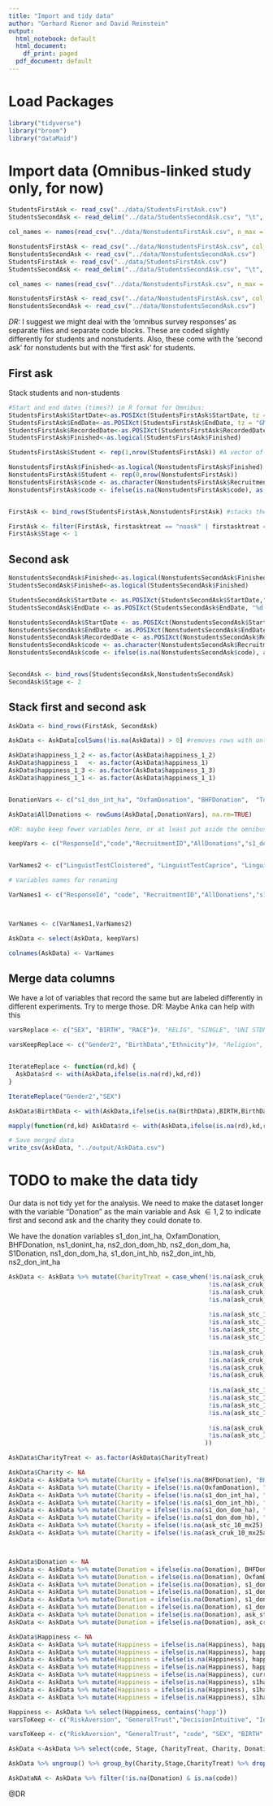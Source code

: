 ```yaml
---
title: "Import and tidy data"
author: "Gerhard Riener and David Reinstein"
output:
  html_notebook: default
  html_document:
    df_print: paged
  pdf_document: default
---
```



# Load Packages
```r
library("tidyverse")
library("broom")
library("dataMaid")
```


# Import data (Omnibus-linked study only, for now)



```r
StudentsFirstAsk <- read_csv("../data/StudentsFirstAsk.csv")
StudentsSecondAsk <- read_delim("../data/StudentsSecondAsk.csv", "\t", escape_double = FALSE, trim_ws = TRUE) #somehow this one was tab delimited 

col_names <- names(read_csv("../data/NonstudentsFirstAsk.csv", n_max = 0))  #DR: this was downloaded without editing out that weird row, so we needed to recover column names @GR: note that the second row is a description of the variable names -- shall we keep this somehow?

NonstudentsFirstAsk <- read_csv("../data/NonstudentsFirstAsk.csv", col_names = col_names, skip = 3)
NonstudentsSecondAsk <- read_csv("../data/NonstudentsSecondAsk.csv")
StudentsFirstAsk <- read_csv("../data/StudentsFirstAsk.csv")
StudentsSecondAsk <- read_delim("../data/StudentsSecondAsk.csv", "\t", escape_double = FALSE, trim_ws = TRUE) #somehow this one was tab delimited 

col_names <- names(read_csv("../data/NonstudentsFirstAsk.csv", n_max = 0))  #DR: this was downloaded without editing out that weird row, so we needed to recover column names @GR: note that the second row is a description of the variable names -- shall we keep this somehow?

NonstudentsFirstAsk <- read_csv("../data/NonstudentsFirstAsk.csv", col_names = col_names, skip = 3)
NonstudentsSecondAsk <- read_csv("../data/NonstudentsSecondAsk.csv")
```

*DR:* I suggest we might deal with the 'omnibus survey responses' as separate files and separate code blocks. These are coded slightly differently for students and nonstudents. Also, these come with the 'second ask' for nonstudents but with the 'first ask' for students.

## First ask

Stack students and non-students

```r
#Start and end dates (times?) in R format for Omnibus:  
StudentsFirstAsk$StartDate<-as.POSIXct(StudentsFirstAsk$StartDate, tz = "GMT")
StudentsFirstAsk$EndDate<-as.POSIXct(StudentsFirstAsk$EndDate, tz = "GMT")
StudentsFirstAsk$RecordedDate<-as.POSIXct(StudentsFirstAsk$RecordedDate, tz = "GMT") #DR: I think this only differs if we 'closed' an unfinished survey
StudentsFirstAsk$Finished<-as.logical(StudentsFirstAsk$Finished)

StudentsFirstAsk$Student <- rep(1,nrow(StudentsFirstAsk)) #A vector of 1's to define this as a 'student'

NonstudentsFirstAsk$Finished<-as.logical(NonstudentsFirstAsk$Finished)
NonstudentsFirstAsk$Student <- rep(0,nrow(NonstudentsFirstAsk))
NonstudentsFirstAsk$code <- as.character(NonstudentsFirstAsk$RecruitmentID)
NonstudentsFirstAsk$code <- ifelse(is.na(NonstudentsFirstAsk$code), as.character(NonstudentsFirstAsk$recruitmentid), NonstudentsFirstAsk$code )


FirstAsk <- bind_rows(StudentsFirstAsk,NonstudentsFirstAsk) #stacks the rows for students and nonstudents; hope they have the same variable names

FirstAsk <- filter(FirstAsk, firstasktreat == "noask" | firstasktreat == "international_ha" | firstasktreat == "international_hb" | firstasktreat == "domestic_happyafter" | firstasktreat == "domestic_happyfirst" | firstasktreat == "domestic_ha" | firstasktreat == "domestic_hb"  | firstasktreat == "international_happybefore" | firstasktreat == "international_happyafter") #Removes before/after treatments here. (DR: might later recover for fancy statistics?)
FirstAsk$Stage <- 1
```

## Second ask
```r
NonstudentsSecondAsk$Finished<-as.logical(NonstudentsSecondAsk$Finished)
StudentsSecondAsk$Finished<-as.logical(StudentsSecondAsk$Finished)

StudentsSecondAsk$StartDate <- as.POSIXct(StudentsSecondAsk$StartDate,"%d.%m.%Y %H:%M", tz = "GMT")
StudentsSecondAsk$EndDate <- as.POSIXct(StudentsSecondAsk$EndDate, "%d.%m.%Y %H:%M",tz = "GMT")

NonstudentsSecondAsk$StartDate <- as.POSIXct(NonstudentsSecondAsk$StartDate, "%d/%m/%Y %H:%M",tz = "GMT")
NonstudentsSecondAsk$EndDate <- as.POSIXct(NonstudentsSecondAsk$EndDate, "%d/%m/%Y %H:%M",tz = "GMT")
NonstudentsSecondAsk$RecordedDate <- as.POSIXct(NonstudentsSecondAsk$RecordedDate, "%d/%m/%Y %H:%M",tz = "GMT")
NonstudentsSecondAsk$code <- as.character(NonstudentsSecondAsk$RecruitmentID)
NonstudentsSecondAsk$code <- ifelse(is.na(NonstudentsSecondAsk$code), as.character(NonstudentsSecondAsk$recruitmentid), NonstudentsSecondAsk$code )


SecondAsk <- bind_rows(StudentsSecondAsk,NonstudentsSecondAsk)
SecondAsk$Stage <- 2

```

## Stack first and second ask
```r

AskData <- bind_rows(FirstAsk, SecondAsk)

AskData <- AskData[colSums(!is.na(AskData)) > 0] #removes rows with only missing data

AskData$happiness_1_2 <- as.factor(AskData$happiness_1_2)
AskData$happiness_1   <- as.factor(AskData$happiness_1)
AskData$happiness_1_3 <- as.factor(AskData$happiness_1_3)
AskData$happiness_1_1 <- as.factor(AskData$happiness_1_1)


DonationVars <- c("s1_don_int_ha", "OxfamDonation", "BHFDonation",  "TotalDonation", "ns1_donint_ha", "ns2_don_dom_hb", "ns2_don_dom_ha","S1Donation","ns1_dondom_ha",  "s1_don_int_hb", "ns2_don_int_hb",  "ns2_don_int_ha", "s1_don_dom_ha", "s1_don_dom_hb")

AskData$AllDonations <- rowSums(AskData[,DonationVars], na.rm=TRUE)

#DR: maybe keep fewer variables here, or at least put aside the omnibus survey variables and deal with these later

keepVars <- c("ResponseId","code","RecruitmentID","AllDonations","s1_don_int_ha", "OxfamDonation", "BHFDonation",  "TotalDonation", "ns1_donint_ha", "ns2_don_dom_hb",  "ns2_don_dom_ha","S1Donation","ns1_dondom_ha",  "s1_don_int_hb", "ns2_don_int_hb",  "ns2_don_int_ha", "s1_don_dom_ha", "s1_don_dom_hb", "happiness_1_1", "happiness_1_2",  "happiness_1_3", "happiness_1", "current_happiness_1",   "s1happyafter_int_1",  "s1happynoask_1", "s1happynoask_1_1", "Q174", "Q175", "SEX", "BIRTH", "RACE", "RELIG",  "SINGLE", "UNI STDNT", "STUDIES", "PREV PAR", "EXP PREF", "MOMJOB",  "DADJOB", "MOMEDUC", "DADEDUC", "SIBLINGS", "SIBORDER", "CHILD",  "NUMCHILD", "birth_nation", "ABROAD", "NATION", "ENGYEARS", "FIRSTLANG",  "FLUENT", "HOMELANG", "LANGS", "OTR_COUNTRY1_1", "OTR_COUNTRY1_2",  "OTR_COUNTRY1_3", "OTR_COUNTRY2_1", "OTR_COUNTRY2_2", "OTR_COUNTRY2_3",  "ATTRIBUTES_1", "ATTRIBUTES_2", "ATTRIBUTES_3", "ATTRIBUTES_4",  "ATTRIBUTES_5", "ATTRIBUTES_6", "ATTRIBUTES_7", "ATTRIBUTES_8",  "ATTRIBUTES_9", "ATTRIBUTES_10", "POWER", "ACHIEVE", "HEDON",  "STIMUL", "SELFD", "UNIVE", "BENEV", "TRADI", "CONFO", "SECUR",  "WORTH", "GOODQ", "FAIL", "COMPAR", "PROUD", "POSAT", "SATIS",  "RESPECT", "USELESS", "NOGOOD", "SPACE", "BROAD", "EMANA", "EDIBL",  "ANIMO", "PACT", "CLOIS", "CAPRI", "ACCUS", "ALLUS", "auth1",  "auth2", "auth3", "auth4", "EYES1", "EYES2", "EYES3", "EYES4",  "EYES5", "EYES6", "EYES7", "EYES8", "EYES9", "EYES10", "EYES11",  "EYES12", "EYES13", "EYES14", "EYES15", "EYES16", "EYES17", "EYES18",  "RISK", "trust", "decisionmode", "likert_time_recip_1", "likert_time_recip_2",  "likert_time_recip_3", "pol_interest", "POLIT", "social_ideo_1",  "social_ideo_2", "social_ideo_3", "social_ideo_4", "social_ideo_5",  "ineq", "ownership", "merit", "IMPAIR", "MENT",   "Q51", "gender",  "firstasktreat",   "S1Reward", "Student",   "sex", "childpresentmdl",  "clustergroup", "ordergroup", "recruitmentid", "title", "rand_num",  "rankingroup", "groupn", "reminderperson",  "Gift", "BHFExtra", "OxfamExtra", "TotalExtra",  "ResponseID", "ResponseSet", "thankyouemploy", "Q40", "vignettebackground",  "interviewers", "answersmatter", "salaryrequest1", "medsalaryguess",  "medsalarytold", "Q35", "vignetteagain", "Q36", "salaryrequest2",  "Q23", "anspctgradjob", "guesspctwork", "anspctwork", "guessavgsalary",  "ansavgsalary", "Q17_1_TEXT", "Q17_2_TEXT", "Q17_3_TEXT", "Q17_4_TEXT",  "Q18_1_TEXT", "Q18_2_TEXT", "Q18_3_TEXT", "Q18_4_TEXT",  "ask_stc_10_mx25", "ask_cruk_10_mx25a", "Q19", "DO-BR-FL_21",  "DO-BR-FL_22", "DO-BR-FL_100", "DO-BR-FL_132", "DO-BR-FL_133",  "DO-BR-FL_138", "DO-BR-FL_120", "DO-BR-FL_121", "DO-BR-FL_126",  "DO-BR-FL_108", "DO-BR-FL_109", "DO-BR-FL_114", "DO-BR-FL_144",  "DO-BR-FL_145", "DO-BR-FL_150", "DO-BR-FL_158", "DO-BR-FL_159",  "DO-BR-FL_164", "Q144", "Q145", "Q46", "Q47", "Q48", "Q49", "Q50",  "Q53", "Q54", "Q56", "Q57", "Q58", "Q59", "Q60", "Q61", "Q62",  "Q63", "Q64", "Q65", "Q66", "Q67", "Q68", "Q69", "Q70", "Q71",  "Q72_1", "Q72_2", "Q72_3", "Q73_1", "Q73_2", "Q73_3", "Q75_1",  "Q75_2", "Q75_3", "Q75_4", "Q75_5", "Q75_6", "Q75_7", "Q75_8",  "Q75_9", "Q75_10", "Q77", "Q78", "Q79", "Q80", "Q81", "Q83",  "Q84", "Q85", "Q86", "Q87", "Q89", "Q90", "Q91", "Q92", "Q93",  "Q95", "Q96", "Q97", "Q98", "Q99", "Q101", "Q102", "Q103", "Q104",  "Q105", "Q107", "Q108", "Q109", "Q110", "Q111", "Q151", "Q152",  "Q153", "Q154", "Q113", "Q114", "Q115", "Q116", "Q117", "Q118",  "Q120", "Q121", "Q122", "Q123", "Q124", "Q125", "Q127", "Q128",  "Q129", "Q130", "Q131", "Q132", "Q146", "Q147", "Q148", "Q149_1",  "Q149_2", "Q149_3", "Q134", "Q135", "Q136_1", "Q136_2", "Q136_3",  "Q136_4", "Q136_5", "Q138", "Q139", "Q140", "Q141", "Q142",  "StartDate", "EndDate", "Stage")


VarNames2 <- c("LinguistTestCloistered", "LinguistTestCaprice", "LinguistTestAccustom", "LinguistTestAllusion", "ImportantIndependence", "ImportantCuriosity", "ImportantSelfReliance", "ImportantConsiderate", "Q113", "Q114", "Q115", "Q116","Q117", "Q118", "Q120", "Q121", "Q122", "Q123", "Q124", "Q125","Q127", "Q128", "Q129", "Q130", "Q131", "Q132", "RiskAversion", "GeneralTrust","DecisionIntuitive", "Q149_1", "Q149_2", "Q149_3", "InterestedPolitics", "PoliticAttitudeLeftRight", "JustifiedHomosexuality","JustifiedProstitution", "JustifiedAbortion", "JustifiedDivcorce", "JustifiedSex", "AgreeInequality", "AgreegovernmentOwnership", "AgreeHardWork","ImpairmentHearSight", "ImpairmentDescription", "StartDate", "EndDate", "Stage")

# Variables names for renaming

VarNames1 <- c("ResponseId", "code", "RecruitmentID","AllDonations","s1_don_int_ha", "OxfamDonation", "BHFDonation", "TotalDonation", "ns1_donint_ha", "ns2_don_dom_hb", "ns2_don_dom_ha", "S1Donation", "ns1_dondom_ha", "s1_don_int_hb", "ns2_don_int_hb", "ns2_don_int_ha", "s1_don_dom_ha", "s1_don_dom_hb", "happiness_1_1", "happiness_1_2", "happiness_1_3", "happiness_1", "current_happiness_1","s1happyafter_int_1", "s1happynoask_1", "s1happynoask_1_1", "Q174","Q175", "SEX", "BIRTH", "RACE", "RELIG", "SINGLE", "UNI STDNT","STUDIES", "PREV PAR", "EXP PREF", "MOMJOB", "DADJOB", "MOMEDUC","DADEDUC", "SIBLINGS", "SIBORDER", "CHILD", "NUMCHILD", "birth_nation","ABROAD", "NATION", "ENGYEARS", "FIRSTLANG", "FLUENT", "HOMELANG","LANGS", "OTR_COUNTRY1_1", "OTR_COUNTRY1_2", "OTR_COUNTRY1_3","OTR_COUNTRY2_1", "OTR_COUNTRY2_2", "OTR_COUNTRY2_3", "ATTRIBUTES_1","ATTRIBUTES_2", "ATTRIBUTES_3", "ATTRIBUTES_4", "ATTRIBUTES_5","ATTRIBUTES_6", "ATTRIBUTES_7", "ATTRIBUTES_8", "ATTRIBUTES_9","ATTRIBUTES_10", "POWER", "ACHIEVE", "HEDON", "STIMUL", "SELFD","UNIVE", "BENEV", "TRADI", "CONFO", "SECUR", "WORTH", "GOODQ", "FAIL", "COMPAR", "PROUD", "POSAT", "SATIS", "RESPECT", "USELESS","NOGOOD", "SPACE", "BROAD", "EMANA", "EDIBL", "ANIMO", "PACT","CLOIS", "CAPRI", "ACCUS", "ALLUS", "auth1", "auth2", "auth3","auth4", "EYES1", "EYES2", "EYES3", "EYES4", "EYES5", "EYES6","EYES7", "EYES8", "EYES9", "EYES10", "EYES11", "EYES12", "EYES13","EYES14", "EYES15", "EYES16", "EYES17", "EYES18", "RISK", "trust","decisionmode", "likert_time_recip_1", "likert_time_recip_2","likert_time_recip_3", "pol_interest", "POLIT", "social_ideo_1","social_ideo_2", "social_ideo_3", "social_ideo_4", "social_ideo_5","ineq", "ownership", "merit", "IMPAIR", "MENT", "Q51", "gender","firstasktreat", "S1Reward", "Student", "sex", "childpresentmdl","clustergroup", "ordergroup", "recruitmentid", "title", "rand_num","rankingroup", "groupn", "reminderperson", "Gift", "BHFExtra","OxfamExtra", "TotalExtra", "ResponseID", "ResponseSet", "thankyouemploy","Q40", "vignettebackground", "interviewers", "answersmatter","salaryrequest1", "medsalaryguess", "medsalarytold", "Q35", "vignetteagain","Q36", "salaryrequest2", "Q23", "anspctgradjob", "guesspctwork","anspctwork", "guessavgsalary", "ansavgsalary", "Q17_1_TEXT","Q17_2_TEXT", "Q17_3_TEXT", "Q17_4_TEXT", "Q18_1_TEXT", "Q18_2_TEXT","Q18_3_TEXT", "Q18_4_TEXT", "ask_stc_10_mx25", "ask_cruk_10_mx25a","Q19", "DO-BR-FL_21", "DO-BR-FL_22", "DO-BR-FL_100", "DO-BR-FL_132","DO-BR-FL_133", "DO-BR-FL_138", "DO-BR-FL_120", "DO-BR-FL_121","DO-BR-FL_126", "DO-BR-FL_108", "DO-BR-FL_109", "DO-BR-FL_114","DO-BR-FL_144", "DO-BR-FL_145", "DO-BR-FL_150", "DO-BR-FL_158","DO-BR-FL_159", "DO-BR-FL_164", "Q144", "Q145", "Gender2", "BirthData","Ethnicity", "Religion", "MaritalStatus", "PreviousExperiment", "PReferenceExperiment", "OccupationMother", "OccupationFather", "EducationMother", "EducationFather","Siblings", "SiblingsOlder", "Children", "ChildrenNumber", "BornUK", "BornCountry", "YearsInUK", "LanguageEnglishFirst", "LanguageEnglishFluent","LanguageMainChildhood","LanguageOther",  "LivedOutsideUK", "LivedOtherCountries1", "LivedOtherCountries2", "LivedOtherCountries3", "YearsOtherCountries1","YearsOtherCountries2","YearsOtherCountries3", "PersonalityExtroverted", "PersonalityCritical", "PersonalityDependable", "PersonalityAnxious", "PersonalityOpen", "PersonalityReserved","PersonalitySympathetic", "PersonalityCareless", "PersonalityCalm", "Personalityconventional", "ImportantPower", "ImportantSuccess", "ImportantHedonsim", "ImportantStimulation","ImportantCreativity", "ImportantUniversalism", "ImpportantBenevolence", "ImportantTradition", "ImportantConformity", "ImportantSecurity", "SelfEsteemWorth", "SelfEsteemQuality", "SelfEsteemFailure", "SelfEsteemGoodWork", "SelfEsteemNoProud", "SelfEsteemPositive", "SelfEsteemSatisfied", "SelfEsteemLittleRespect", "SelfEsteemUseless", "SelfEsteemNoGood", "LinguistTestSpace", "LinguistTestBroaden","LinguistTestEmanate", "LinguistTestEdible", "LinguistTestAnimosity", "LinguistTestPact")



VarNames <- c(VarNames1,VarNames2)

AskData <- select(AskData, keepVars)

colnames(AskData) <- VarNames

```

## Merge data columns

We have a lot of variables that record the same but are labeled differently in different experiments. Try to merge those. DR: Maybe Anka can help with this


```r


varsReplace <- c("SEX", "BIRTH", "RACE")#, "RELIG", "SINGLE", "UNI STDNT","STUDIES", "PREV PAR", "EXP PREF", "MOMJOB", "DADJOB", "MOMEDUC","DADEDUC", "SIBLINGS", "SIBORDER", "CHILD", "NUMCHILD", "birth_nation","ABROAD", "NATION", "ENGYEARS", "FIRSTLANG", "FLUENT", "HOMELANG","LANGS", "OTR_COUNTRY1_1", "OTR_COUNTRY1_2", "OTR_COUNTRY1_3","OTR_COUNTRY2_1", "OTR_COUNTRY2_2", "OTR_COUNTRY2_3")

varsKeepReplace <- c("Gender2", "BirthData","Ethnicity")#, "Religion", "MaritalStatus", "PreviousExperiment", "PReferenceExperiment", "OccupationMother", "OccupationFather", "EducationMother", "EducationFather","Siblings", "SiblingsOlder", "Children", "ChildrenNumber", "BornUK", "BornCountry", "YearsInUK", "LanguageEnglishFirst", "LanguageEnglishFluent","LanguageMainChildhood","LanguageOther",  "LivedOutsideUK", "LivedOtherCountries1", "LivedOtherCountries2", "LivedOtherCountries3", "YearsOtherCountries1","YearsOtherCountries2","YearsOtherCountries3")


IterateReplace <- function(rd,kd) {
  AskData$rd <- with(AskData,ifelse(is.na(rd),kd,rd))
}

IterateReplace("Gender2","SEX")

AskData$BirthData <- with(AskData,ifelse(is.na(BirthData),BIRTH,BirthData))

mapply(function(rd,kd) AskData$rd <- with(AskData,ifelse(is.na(rd),kd,rd), rd = varsKeep, rd = varsKeepReplace))

# Save merged data
write_csv(AskData, "../output/AskData.csv") 


```
# TODO to make the data tidy

Our data is not tidy yet for the analysis. We need to make the dataset longer with the variable "Donation" as the main variable and Ask $\in {1,2}$ to indicate first and second ask and the charity they could donate to. 

We have the donation variables s1_don_int_ha, OxfamDonation, BHFDonation, ns1_donint_ha, ns2_don_dom_hb, ns2_don_dom_ha, S1Donation, ns1_don_dom_ha, s1_don_int_hb, ns2_don_int_hb, ns2_don_int_ha


```r
AskData <- AskData %>% mutate(CharityTreat = case_when(!is.na(ask_cruk_10_mx25a) & firstasktreat == "domestic_ha"  ~ "Domestic-Domestic",
                                                       !is.na(ask_cruk_10_mx25a) & firstasktreat == "domestic_happyfirst"       ~ "Domestic-Domestic",
                                                       !is.na(ask_cruk_10_mx25a) & firstasktreat == "domestic_hb"               ~ "Domestic-Domestic",
                                                       !is.na(ask_cruk_10_mx25a) & firstasktreat == "domestic_happyafter"       ~ "Domestic-Domestic",
                                                       
                                                       !is.na(ask_stc_10_mx25) & firstasktreat == "domestic_ha"  ~ "Domestic-Internat.",
                                                       !is.na(ask_stc_10_mx25) & firstasktreat == "domestic_happyfirst"       ~ "Domestic-Internat.",
                                                       !is.na(ask_stc_10_mx25) & firstasktreat == "domestic_hb"               ~ "Domestic-Internat.",
                                                       !is.na(ask_stc_10_mx25) & firstasktreat == "domestic_happyafter"       ~ "Domestic-Internat.",
                                                       
                                                       !is.na(ask_cruk_10_mx25a) & firstasktreat == "international_happyafter"  ~ "Internat.-Domestic",
                                                       !is.na(ask_cruk_10_mx25a) & firstasktreat == "international_ha"          ~ "Internat.-Domestic",
                                                       !is.na(ask_cruk_10_mx25a) & firstasktreat == "international_hb"          ~ "Internat.-Domestic",
                                                       !is.na(ask_cruk_10_mx25a) & firstasktreat == "international_happyfirst"  ~ "Internat.-Domestic",
                                                       
                                                       !is.na(ask_stc_10_mx25) & firstasktreat == "international_happyafter"  ~ "Internat.-Internat.",
                                                       !is.na(ask_stc_10_mx25) & firstasktreat == "international_ha"          ~ "Internat.-Internat.",
                                                       !is.na(ask_stc_10_mx25) & firstasktreat == "international_hb"          ~ "Internat.-Internat.",
                                                       !is.na(ask_stc_10_mx25) & firstasktreat == "international_happyfirst"  ~ "Internat.-Internat.",
                                                       
                                                       !is.na(ask_cruk_10_mx25a) & firstasktreat == "noask"  ~ "No ask-Domestic",
                                                       !is.na(ask_stc_10_mx25) & firstasktreat == "noask"  ~ "No ask-Internat."
                                                      )) 

AskData$CharityTreat <- as.factor(AskData$CharityTreat)

AskData$Charity <- NA
AskData <- AskData %>% mutate(Charity = ifelse(!is.na(BHFDonation), "BHF" , Charity))
AskData <- AskData %>% mutate(Charity = ifelse(!is.na(OxfamDonation), "Oxfam" , Charity))
AskData <- AskData %>% mutate(Charity = ifelse(!is.na(s1_don_int_ha), "Oxfam" , Charity))
AskData <- AskData %>% mutate(Charity = ifelse(!is.na(s1_don_int_hb), "Oxfam" , Charity))
AskData <- AskData %>% mutate(Charity = ifelse(!is.na(s1_don_dom_ha), "BHF" , Charity))
AskData <- AskData %>% mutate(Charity = ifelse(!is.na(s1_don_dom_hb), "BHF" , Charity))
AskData <- AskData %>% mutate(Charity = ifelse(!is.na(ask_stc_10_mx25), "STC" , Charity))
AskData <- AskData %>% mutate(Charity = ifelse(!is.na(ask_cruk_10_mx25a), "CRUK" , Charity))



AskData$Donation <- NA
AskData <- AskData %>% mutate(Donation = ifelse(is.na(Donation), BHFDonation, Donation))
AskData <- AskData %>% mutate(Donation = ifelse(is.na(Donation), OxfamDonation, Donation))
AskData <- AskData %>% mutate(Donation = ifelse(is.na(Donation), s1_don_int_ha, Donation))
AskData <- AskData %>% mutate(Donation = ifelse(is.na(Donation), s1_don_int_hb, Donation))
AskData <- AskData %>% mutate(Donation = ifelse(is.na(Donation), s1_don_dom_ha, Donation))
AskData <- AskData %>% mutate(Donation = ifelse(is.na(Donation), s1_don_dom_hb, Donation))
AskData <- AskData %>% mutate(Donation = ifelse(is.na(Donation), ask_stc_10_mx25, Donation ))
AskData <- AskData %>% mutate(Donation = ifelse(is.na(Donation), ask_cruk_10_mx25a, Donation ))

AskData$Happiness <- NA
AskData <- AskData %>% mutate(Happiness = ifelse(is.na(Happiness), happiness_1_1, Happiness))
AskData <- AskData %>% mutate(Happiness = ifelse(is.na(Happiness), happiness_1_2, Happiness))
AskData <- AskData %>% mutate(Happiness = ifelse(is.na(Happiness), happiness_1_3, Happiness))
AskData <- AskData %>% mutate(Happiness = ifelse(is.na(Happiness), happiness_1, Happiness))
AskData <- AskData %>% mutate(Happiness = ifelse(is.na(Happiness), current_happiness_1, Happiness))
AskData <- AskData %>% mutate(Happiness = ifelse(is.na(Happiness), s1happyafter_int_1, Happiness))
AskData <- AskData %>% mutate(Happiness = ifelse(is.na(Happiness), s1happynoask_1, Happiness))
AskData <- AskData %>% mutate(Happiness = ifelse(is.na(Happiness), s1happynoask_1_1, Happiness))

Happiness <- AskData %>% select(Happiness, contains('happ'))
varsToKeep <- c("RiskAversion", "GeneralTrust","DecisionIntuitive", "InterestedPolitics", "PoliticAttitudeLeftRight", "JustifiedHomosexuality","JustifiedProstitution", "JustifiedAbortion", "JustifiedDivcorce", "JustifiedSex", "AgreeInequality", "AgreegovernmentOwnership", "AgreeHardWork","ImpairmentHearSight", "ImpairmentDescription", "code","AllDonations","happiness_1_1", "happiness_1_2", "happiness_1_3", "happiness_1", "current_happiness_1","s1happyafter_int_1", "s1happynoask_1", "s1happynoask_1_1", "Q174","Q175", "SEX", "BIRTH", "RACE", "RELIG", "SINGLE", "UNI STDNT","STUDIES", "PREV PAR", "EXP PREF", "MOMJOB", "DADJOB", "MOMEDUC","DADEDUC", "SIBLINGS", "SIBORDER", "CHILD", "NUMCHILD", "birth_nation","ABROAD", "NATION", "ENGYEARS", "FIRSTLANG", "FLUENT", "HOMELANG","LANGS",  "POWER", "ACHIEVE", "HEDON", "STIMUL", "SELFD","UNIVE", "BENEV", "TRADI", "CONFO", "SECUR", "WORTH", "GOODQ", "FAIL", "COMPAR", "PROUD", "POSAT", "SATIS", "RESPECT", "USELESS","NOGOOD", "SPACE", "BROAD", "EMANA", "EDIBL", "ANIMO", "PACT","CLOIS", "CAPRI", "ACCUS", "ALLUS", "auth1", "auth2", "auth3","auth4", "EYES1", "EYES2", "EYES3", "EYES4", "EYES5", "EYES6","EYES7", "EYES8", "EYES9", "EYES10", "EYES11", "EYES12", "EYES13","EYES14", "EYES15", "EYES16", "EYES17", "EYES18", "RISK", "trust","decisionmode", "Gender2", "BirthData","Ethnicity", "Religion", "MaritalStatus", "PreviousExperiment", "PReferenceExperiment", "OccupationMother", "OccupationFather", "EducationMother", "EducationFather","Siblings", "SiblingsOlder", "Children", "ChildrenNumber", "BornUK", "BornCountry", "YearsInUK", "LanguageEnglishFirst", "LanguageEnglishFluent","LanguageMainChildhood","LanguageOther",  "LivedOutsideUK", "LivedOtherCountries1", "LivedOtherCountries2", "LivedOtherCountries3", "YearsOtherCountries1","YearsOtherCountries2","YearsOtherCountries3", "PersonalityExtroverted", "PersonalityCritical", "PersonalityDependable", "PersonalityAnxious", "PersonalityOpen", "PersonalityReserved","PersonalitySympathetic", "PersonalityCareless", "PersonalityCalm", "Personalityconventional", "ImportantPower", "ImportantSuccess", "ImportantHedonsim", "ImportantStimulation","ImportantCreativity", "ImportantUniversalism", "ImpportantBenevolence", "ImportantTradition", "ImportantConformity", "ImportantSecurity", "SelfEsteemWorth", "SelfEsteemQuality", "SelfEsteemFailure", "SelfEsteemGoodWork", "SelfEsteemNoProud", "SelfEsteemPositive", "SelfEsteemSatisfied", "SelfEsteemLittleRespect", "SelfEsteemUseless", "SelfEsteemNoGood", "LinguistTestSpace", "LinguistTestBroaden","LinguistTestEmanate", "LinguistTestEdible", "LinguistTestAnimosity", "LinguistTestPact")

varsToKeep <- c("RiskAversion", "GeneralTrust", "code", "SEX", "BIRTH", "RACE", "RELIG", "SINGLE", "UNI STDNT","STUDIES", "PREV PAR", "EXP PREF", "MOMJOB", "DADJOB", "MOMEDUC","DADEDUC", "SIBLINGS", "SIBORDER", "CHILD", "NUMCHILD", "RISK", "trust", "BirthData", "Religion", "MaritalStatus", "PreviousExperiment", "PReferenceExperiment", "OccupationMother", "OccupationFather", "EducationMother", "EducationFather","Siblings", "SiblingsOlder", "Children", "ChildrenNumber", "BornUK", "BornCountry", "YearsInUK", "LanguageEnglishFirst", "LanguageEnglishFluent","LanguageMainChildhood","LanguageOther",  "LivedOutsideUK",  "PersonalityExtroverted", "PersonalityCritical", "PersonalityDependable", "PersonalityAnxious", "PersonalityOpen", "PersonalityReserved","PersonalitySympathetic", "PersonalityCareless", "PersonalityCalm", "Personalityconventional")

AskData <-AskData %>% select(code, Stage, CharityTreat, Charity, Donation, Happiness, Student, one_of(varsToKeep)) %>% group_by(code)

AskData %>% ungroup() %>% group_by(Charity,Stage,CharityTreat) %>% drop_na(Donation) %>% ggplot(aes(x = Stage, y = Donation, color = CharityTreat )) + stat_summary(fun.y=mean, geom="point", shape=18, size=3)

AskDataNA <- AskData %>% filter(!is.na(Donation) & is.na(code))


```

@DR 